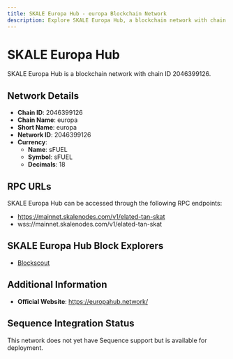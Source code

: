 ```yaml
--- 
title: SKALE Europa Hub - europa Blockchain Network
description: Explore SKALE Europa Hub, a blockchain network with chain ID 2046399126. Learn about its native currency, sFUEL, and how to interact with the network.
---
```


# SKALE Europa Hub

SKALE Europa Hub is a blockchain network with chain ID 2046399126.

## Network Details

- **Chain ID**: 2046399126
- **Chain Name**: europa
- **Short Name**: europa
- **Network ID**: 2046399126
- **Currency**: 
  - **Name**: sFUEL
  - **Symbol**: sFUEL
  - **Decimals**: 18

## RPC URLs

SKALE Europa Hub can be accessed through the following RPC endpoints:

- https://mainnet.skalenodes.com/v1/elated-tan-skat
- wss://mainnet.skalenodes.com/v1/elated-tan-skat

## SKALE Europa Hub Block Explorers

- [Blockscout](https://elated-tan-skat.explorer.mainnet.skalenodes.com)

## Additional Information

- **Official Website**: https://europahub.network/

## Sequence Integration Status

This network does not yet have Sequence support but is available for deployment.
